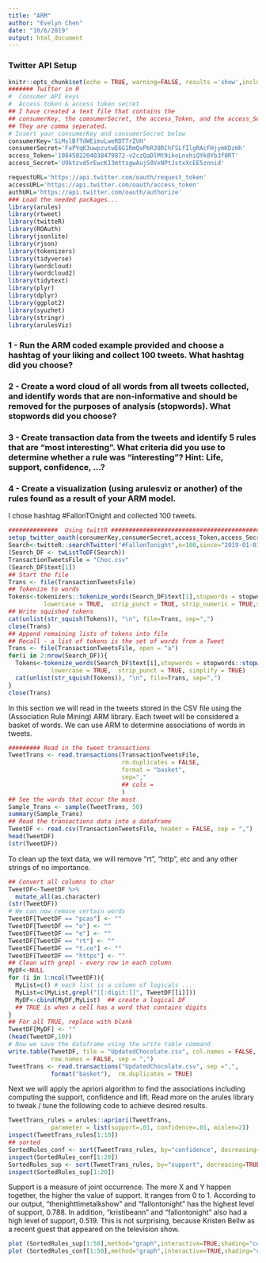 ```yaml
---
title: "ARM"
author: "Evelyn Chen"
date: "10/6/2019"
output: html_document
---
```


### Twitter API Setup
```r
knitr::opts_chunk$set(echo = TRUE, warning=FALSE, results ='show',include=TRUE,messages=FALSE)
####### Twitter in R
#  Consumer API keys
#  Access token & access token secret
## I have created a text file that contains the
## consumerKey, the comsumerSecret, the access_Token, and the access_Secret
## They are comma seperated. 
# Insert your consumerKey and consumerSecret below
consumerKey='SiMslBfTdWEimvLweRDTTrZVH'
consumerSecret='FoPYqK3uwpzutwE6G1RmQvPbRJ8RChFSLfIlgRAcFHjymKDzHh'
access_Token='1084502204038479872-v2czQaDlMt9ikoLnxhiQYk8Yb3f0RT'
access_Secret='U9ktzvd5rEwcK13mttsgwAujS0VxNPtJstxXcEE5znnid'
```


```r
requestURL='https://api.twitter.com/oauth/request_token'
accessURL='https://api.twitter.com/oauth/access_token'
authURL='https://api.twitter.com/oauth/authorize'
### Load the needed packages...
library(arules)
library(rtweet)
library(twitteR)
library(ROAuth)
library(jsonlite)
library(rjson)
library(tokenizers)
library(tidyverse)
library(wordcloud)
library(wordcloud2)
library(tidytext)
library(plyr)
library(dplyr)
library(ggplot2)
library(syuzhet)
library(stringr)
library(arulesViz)
```

### 1 - Run the ARM coded example provided and choose a hashtag of your liking and collect 100 tweets. What hashtag did you choose?

### 2 - Create a word cloud of all words from all tweets collected, and identify words that are non-informative and should be removed for the purposes of analysis (stopwords). What stopwords did you choose?

### 3 - Create transaction data from the tweets and identify 5 rules that are "most interesting". What criteria did you use to determine whether a rule was "interesting"? Hint: Life, support, confidence, ...?

### 4 - Create a visualization (using arulesviz or another) of the rules found as a result of your ARM model.

I chose hashtag #FallonTOnight and collected 100 tweets.

```r
##############  Using twittR ##########################################################
setup_twitter_oauth(consumerKey,consumerSecret,access_Token,access_Secret)
Search<-twitteR::searchTwitter("#FallonTonight",n=100,since="2019-01-01")
(Search_DF <- twListToDF(Search))
TransactionTweetsFile = "Choc.csv"
(Search_DF$text[1])
## Start the file
Trans <- file(TransactionTweetsFile)
## Tokenize to words 
Tokens<-tokenizers::tokenize_words(Search_DF$text[1],stopwords = stopwords::stopwords("en"), 
          lowercase = TRUE,  strip_punct = TRUE, strip_numeric = TRUE,simplify = TRUE)
## Write squished tokens
cat(unlist(str_squish(Tokens)), "\n", file=Trans, sep=",")
close(Trans)
## Append remaining lists of tokens into file
## Recall - a list of tokens is the set of words from a Tweet
Trans <- file(TransactionTweetsFile, open = "a")
for(i in 2:nrow(Search_DF)){
  Tokens<-tokenize_words(Search_DF$text[i],stopwords = stopwords::stopwords("en"), 
            lowercase = TRUE,  strip_punct = TRUE, simplify = TRUE)
  cat(unlist(str_squish(Tokens)), "\n", file=Trans, sep=",")
}
close(Trans)
```

In this section we will read in the tweets stored in the CSV file using the (Association Rule Mining) ARM library. Each tweet will be considered a basket of words. We can use ARM to determine associations of words in tweets. 

```r
######### Read in the tweet transactions
TweetTrans <- read.transactions(TransactionTweetsFile,
                                rm.duplicates = FALSE, 
                                format = "basket",
                                sep=","
                                ## cols = 
                                )
## See the words that occur the most
Sample_Trans <- sample(TweetTrans, 50)
summary(Sample_Trans)
## Read the transactions data into a dataframe
TweetDF <- read.csv(TransactionTweetsFile, header = FALSE, sep = ",")
head(TweetDF)
(str(TweetDF))
```

To clean up the text data, we will remove "rt", "http", etc and any other strings of no importance. 

```r
## Convert all columns to char 
TweetDF<-TweetDF %>%
  mutate_all(as.character)
(str(TweetDF))
# We can now remove certain words
TweetDF[TweetDF == "pcas"] <- ""
TweetDF[TweetDF == "o"] <- ""
TweetDF[TweetDF == "e"] <- ""
TweetDF[TweetDF == "rt"] <- ""
TweetDF[TweetDF == "t.co"] <- ""
TweetDF[TweetDF == "https"] <- ""
## Clean with grepl - every row in each column
MyDF<-NULL
for (i in 1:ncol(TweetDF)){
  MyList=c() # each list is a column of logicals ...
  MyList=c(MyList,grepl("[[:digit:]]", TweetDF[[i]]))
  MyDF<-cbind(MyDF,MyList)  ## create a logical DF
  ## TRUE is when a cell has a word that contains digits
}
## For all TRUE, replace with blank
TweetDF[MyDF] <- ""
(head(TweetDF,10))
# Now we save the dataframe using the write table command 
write.table(TweetDF, file = "UpdatedChocolate.csv", col.names = FALSE, 
            row.names = FALSE, sep = ",")
TweetTrans <- read.transactions("UpdatedChocolate.csv", sep =",", 
            format("basket"),  rm.duplicates = TRUE)
```

Next we will apply the apriori algorithm to find the associations including computing the support, confidence and lift. Read more on the arules library to tweak / tune the following code to achieve desired results. 

```r
TweetTrans_rules = arules::apriori(TweetTrans, 
            parameter = list(support=.01, confidence=.01, minlen=2))
inspect(TweetTrans_rules[1:10])
## sorted
SortedRules_conf <- sort(TweetTrans_rules, by="confidence", decreasing=TRUE)
inspect(SortedRules_conf[1:20])
SortedRules_sup <- sort(TweetTrans_rules, by="support", decreasing=TRUE)
inspect(SortedRules_sup[1:20])
```

Support is a measure of joint occurrence. The more X and Y happen together, the higher the value of support. It ranges from 0 to 1. According to our output, "thenighttimetalkshow" and "fallontonight" has the highest level of support, 0.788. In addition, "kristibeann" and "fallontonight" also had a high level of support, 0.519. This is not surprising, because Kristen Bellw as a recent guest that appeared on the television show.

```r
plot (SortedRules_sup[1:50],method="graph",interactive=TRUE,shading="confidence") 
plot (SortedRules_conf[1:50],method="graph",interactive=TRUE,shading="confidence") 
```


